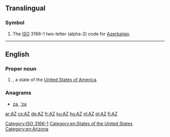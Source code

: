 {{also|Appendix:Variations of "az"}}
==Translingual==

===Symbol===
{{head|mul|symbol}}
# The [[ISO]] 3166-1 two-letter (alpha-2) code for [[Azerbaijan]].

----

==English==

===Proper noun===
{{en-proper noun}}

# {{abbreviation of|Arizona|lang=en|dot=}}, a state of the [[United States of America]].

===Anagrams===
* [[za#English|za]], [['za#English|'za]]

[[Category:ISO 3166-1]]
[[Category:en:States of the United States]]
[[Category:en:Arizona]]

[[ar:AZ]]
[[cs:AZ]]
[[de:AZ]]
[[fr:AZ]]
[[ku:AZ]]
[[hu:AZ]]
[[nl:AZ]]
[[pl:AZ]]
[[fi:AZ]]